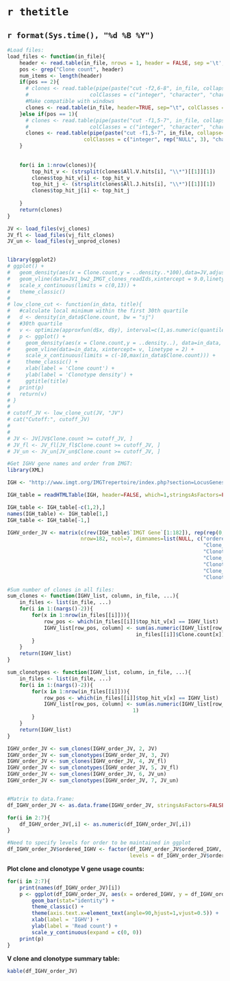 
`r thetitle`
============

`r format(Sys.time(), "%d %B %Y")`
----------------------------------

```r
#Load files:
load_files <- function(in_file){
    header <- read.table(in_file, nrows = 1, header = FALSE, sep ='\t', stringsAsFactors = FALSE)
    pos <- grep("Clone count", header)
    num_items <- length(header)
    if(pos == 2){
      # clones <- read.table(pipe(paste("cut -f2,6-8", in_file, collapse=" ")), header=TRUE, sep="\t",
      #                    colClasses = c("integer", "character", "character", "character"))
      #Make compatible with windows
      clones <- read.table(in_file, header=TRUE, sep="\t", colClasses = c("NULL", "integer", rep("NULL", 3), "character", "character", "character", rep("NULL", num_items-8)))
    }else if(pos == 1){
      # clones <- read.table(pipe(paste("cut -f1,5-7", in_file, collapse=" ")), header=TRUE, sep="\t",
      #                    colClasses = c("integer", "character", "character", "character"))
      clones <- read.table(pipe(paste("cut -f1,5-7", in_file, collapse=" ")), header=TRUE, sep="\t",
                         colClasses = c("integer", rep("NULL", 3), "character", "character", "character", rep("NULL", num_items-8)))
    }
    
    
    for(i in 1:nrow(clones)){
        top_hit_v <- (strsplit(clones$All.V.hits[i], "\\*")[[1]][1])
        clones$top_hit_v[i] <- top_hit_v
        top_hit_j <- (strsplit(clones$All.J.hits[i], "\\*")[[1]][1])
        clones$top_hit_j[i] <- top_hit_j
        
    }
    return(clones)
}

JV <- load_files(vj_clones)
JV_fl <- load_files(vj_filt_clones)
JV_un <- load_files(vj_unprod_clones)



```

```r
library(ggplot2)
# ggplot() +
# 	geom_density(aes(x = Clone.count,y = ..density..*100),data=JV,adjust = 1) +
# 	geom_vline(data=JV1_bw2_IMGT_clones_readIds,xintercept = 9.0,linetype = 2) +
# 	scale_x_continuous(limits = c(0,13)) +
# 	theme_classic()
# 
# low_clone_cut <- function(in_data, title){
#   #calculate local minimum within the first 30th quartile
#   d <- density(in_data$Clone.count, bw = "sj")
#   #30th quartile
#   v <- optimize(approxfun(d$x, d$y), interval=c(1,as.numeric(quantile(in_data$Clone.count, prob = 0.3))))$minimum
#   p <- ggplot() + 
#     geom_density(aes(x = Clone.count,y = ..density..), data=in_data, adjust = 0.1) + 
#     geom_vline(data=in_data, xintercept= v, linetype = 2) + 
#     scale_x_continuous(limits = c(-10,max(in_data$Clone.count))) +
#     theme_classic() +
#     xlab(label = 'Clone count') +
#     ylab(label = 'Clonotype density') +
#     ggtitle(title)
#   print(p)
#   return(v)
# } 
# 
# cutoff_JV <- low_clone_cut(JV, "JV")
# cat("Cutoff:", cutoff_JV)
# 
# 
# JV <- JV[JV$Clone.count >= cutoff_JV, ]
# JV_fl <- JV_fl[JV_fl$Clone.count >= cutoff_JV, ]
# JV_un <- JV_un[JV_un$Clone.count >= cutoff_JV, ]

```




```r
#Get IGHV gene names and order from IMGT:
library(XML)

IGH <- "http://www.imgt.org/IMGTrepertoire/index.php?section=LocusGenes&repertoire=GenePositions&species=mouse&group=IGH"

IGH_table = readHTMLTable(IGH, header=FALSE, which=1,stringsAsFactors=FALSE)

IGH_table <- IGH_table[-c(1,2),]
names(IGH_table) <- IGH_table[1,]
IGH_table <- IGH_table[-1,]

IGHV_order_JV <- matrix(c(rev(IGH_table$`IMGT Gene`[1:182]), rep(rep(0,182), 6)), 
                        nrow=182, ncol=7, dimnames=list(NULL, c("ordered_IGHV", 
                                                                "Clone_count_all", 
                                                                "Clonotype_count_all",
                                                                "Clone_count_productive", 
                                                                "Clonotype_count_productive",
                                                                "Clone_count_unproductive", 
                                                                "Clonotype_count_unproductive")))

#Sum number of clones in all files:
sum_clones <- function(IGHV_list, column, in_file, ...){
    in_files <- list(in_file, ...)
    for(i in 1:(nargs()-2)){
        for(x in 1:nrow(in_files[[i]])){
            row_pos <- which(in_files[[i]]$top_hit_v[x] == IGHV_list)
            IGHV_list[row_pos, column] <- sum(as.numeric(IGHV_list[row_pos, column]), 
                                          in_files[[i]]$Clone.count[x])
        }
    }
    return(IGHV_list)
}

sum_clonotypes <- function(IGHV_list, column, in_file, ...){
    in_files <- list(in_file, ...)
    for(i in 1:(nargs()-2)){
        for(x in 1:nrow(in_files[[i]])){
            row_pos <- which(in_files[[i]]$top_hit_v[x] == IGHV_list)
            IGHV_list[row_pos, column] <- sum(as.numeric(IGHV_list[row_pos, column]), 
                                         1)
        }
    }
    return(IGHV_list)
}

IGHV_order_JV <- sum_clones(IGHV_order_JV, 2, JV)
IGHV_order_JV <- sum_clonotypes(IGHV_order_JV, 3, JV)
IGHV_order_JV <- sum_clones(IGHV_order_JV, 4, JV_fl)
IGHV_order_JV <- sum_clonotypes(IGHV_order_JV, 5, JV_fl)
IGHV_order_JV <- sum_clones(IGHV_order_JV, 6, JV_un)
IGHV_order_JV <- sum_clonotypes(IGHV_order_JV, 7, JV_un)


#Matrix to data.frame:
df_IGHV_order_JV <- as.data.frame(IGHV_order_JV, stringsAsFactors=FALSE)

for(i in 2:7){
    df_IGHV_order_JV[,i] <- as.numeric(df_IGHV_order_JV[,i])
}

#Need to specify levels for order to be maintained in ggplot
df_IGHV_order_JV$ordered_IGHV <- factor(df_IGHV_order_JV$ordered_IGHV, 
                                        levels = df_IGHV_order_JV$ordered_IGHV)

```

**Plot clone and clonotype V gene usage counts:**
```r
for(i in 2:7){
    print(names(df_IGHV_order_JV)[i])
    p <- ggplot(df_IGHV_order_JV, aes(x = ordered_IGHV, y = df_IGHV_order_JV[,i])) + 
        geom_bar(stat="identity") +
        theme_classic() +
        theme(axis.text.x=element_text(angle=90,hjust=1,vjust=0.5)) +
        xlab(label = 'IGHV') +
        ylab(label = 'Read count') +
        scale_y_continuous(expand = c(0, 0))
    print(p)
}
```

**V clone and clonotype summary table:**
```r
kable(df_IGHV_order_JV)
```
